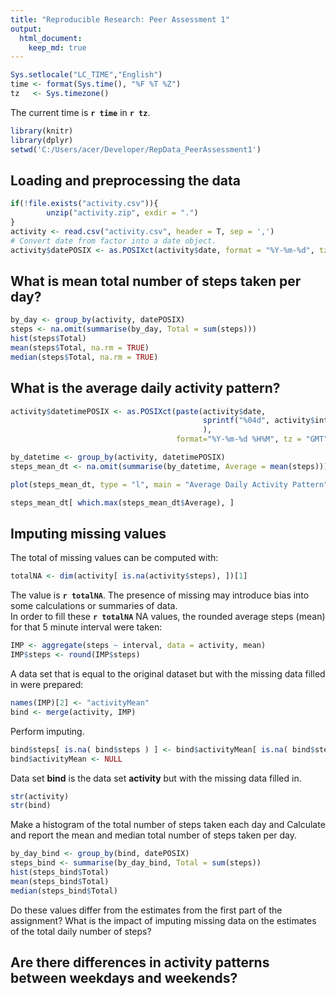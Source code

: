 ```yaml
---
title: "Reproducible Research: Peer Assessment 1"
output: 
  html_document:
    keep_md: true
---
```


```r
Sys.setlocale("LC_TIME","English")
time <- format(Sys.time(), "%F %T %Z")
tz   <- Sys.timezone()
```

The current time is **`r time`** in **`r tz`**.

```r
library(knitr)
library(dplyr)
setwd('C:/Users/acer/Developer/RepData_PeerAssessment1')
```

## Loading and preprocessing the data
```r
if(!file.exists("activity.csv")){
        unzip("activity.zip", exdir = ".")
}
activity <- read.csv("activity.csv", header = T, sep = ',')
# Convert date from factor into a date object.
activity$datePOSIX <- as.POSIXct(activity$date, format = "%Y-%m-%d", tz = "GMT")
```

## What is mean total number of steps taken per day?
```r
by_day <- group_by(activity, datePOSIX)
steps <- na.omit(summarise(by_day, Total = sum(steps)))
hist(steps$Total)
mean(steps$Total, na.rm = TRUE)
median(steps$Total, na.rm = TRUE)
```


## What is the average daily activity pattern?
```r

activity$datetimePOSIX <- as.POSIXct(paste(activity$date, 
                                           sprintf("%04d", activity$interval)
                                           ),
                                     format="%Y-%m-%d %H%M", tz = "GMT")

by_datetime <- group_by(activity, datetimePOSIX)
steps_mean_dt <- na.omit(summarise(by_datetime, Average = mean(steps)))

plot(steps_mean_dt, type = "l", main = "Average Daily Activity Pattern")

steps_mean_dt[ which.max(steps_mean_dt$Average), ]
```


## Imputing missing values
The total of missing values can be computed with:
```r
totalNA <- dim(activity[ is.na(activity$steps), ])[1]
```
The value is **`r totalNA`**. The presence of missing may introduce
bias into some calculations or summaries of data.  
In order to fill these **`r totalNA`** NA values, the rounded average steps (mean)
for that 5 minute interval were taken:
```r
IMP <- aggregate(steps ~ interval, data = activity, mean)
IMP$steps <- round(IMP$steps)
```
A data set that is equal to the original dataset but with the missing data filled in were prepared:
```r
names(IMP)[2] <- "activityMean"
bind <- merge(activity, IMP)
```
Perform imputing.
```r
bind$steps[ is.na( bind$steps ) ] <- bind$activityMean[ is.na( bind$steps ) ]
bind$activityMean <- NULL
```

Data set **bind** is the data set **activity** but with the missing data filled in.
```r
str(activity)
str(bind)
```

Make a histogram of the total number of steps taken each day and 
Calculate and report the mean and median total number of steps taken per day.

```r
by_day_bind <- group_by(bind, datePOSIX)
steps_bind <- summarise(by_day_bind, Total = sum(steps))
hist(steps_bind$Total)
mean(steps_bind$Total)
median(steps_bind$Total)
```

Do these values differ from the estimates from the first part of the assignment?
What is the impact of imputing missing data on the estimates of the total daily number of steps?

## Are there differences in activity patterns between weekdays and weekends?
```r

```
